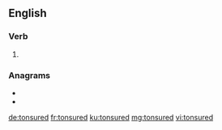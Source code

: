 ==English==

===Verb===
{{head|en|verb form}}

# {{en-past of|tonsure}}

===Anagrams===
* {{l|en|roundest}}
* {{l|en|unsorted}}

[[de:tonsured]]
[[fr:tonsured]]
[[ku:tonsured]]
[[mg:tonsured]]
[[vi:tonsured]]